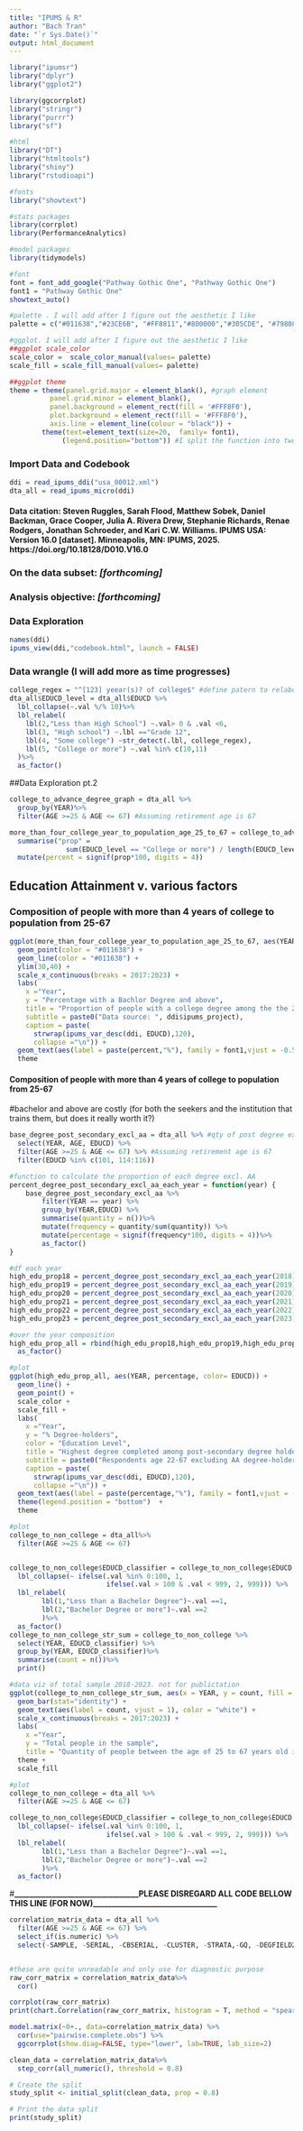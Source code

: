 ```yaml
---
title: "IPUMS & R"
author: "Bach Tran"
date: "`r Sys.Date()`"
output: html_document
---
```


```r
library("ipumsr")
library("dplyr")
library("ggplot2")

library(ggcorrplot)
library("stringr")
library("purrr")
library("sf")

#html
library("DT")
library("htmltools")
library("shiny")
library("rstudioapi")

#fonts
library("showtext")

#stats packages
library(corrplot)
library(PerformanceAnalytics)

#model packages
library(tidymodels)
```

```r
#font
font = font_add_google("Pathway Gothic One", "Pathway Gothic One")
font1 = "Pathway Gothic One"
showtext_auto()

#palette . I will add after I figure out the aesthetic I like
palette = c("#011638","#23CE6B", "#FF8811","#800000","#305CDE", "#798086")

#ggplot. I will add after I figure out the aesthetic I like
##ggplot scale_color
scale_color =  scale_color_manual(values= palette)
scale_fill = scale_fill_manual(values= palette)

##ggplot theme
theme = theme(panel.grid.major = element_blank(), #graph element
          panel.grid.minor = element_blank(),
          panel.background = element_rect(fill = '#FFF8F0'),
          plot.background = element_rect(fill = '#FFF8F0'), 
          axis.line = element_line(colour = "black")) +
        theme(text=element_text(size=20,  family= font1),
             (legend.position="bottom")) #I split the function into two for readability

```

### Import Data and Codebook <br>

```r
ddi = read_ipums_ddi("usa_00012.xml")
dta_all = read_ipums_micro(ddi)
```
#### Data citation: Steven Ruggles, Sarah Flood, Matthew Sobek, Daniel Backman, Grace Cooper, Julia A. Rivera Drew, Stephanie Richards, Renae Rodgers, Jonathan Schroeder, and Kari C.W. Williams. IPUMS USA: Version 16.0 [dataset]. Minneapolis, MN: IPUMS, 2025. https://doi.org/10.18128/D010.V16.0 <br>


### On the data subset: _[forthcoming]_ <br>

### Analysis objective: _[forthcoming]_ <br>

### Data Exploration
```r
names(ddi)
ipums_view(ddi,"codebook.html", launch = FALSE)
```
### Data wrangle (I will add more as time progresses)
```r
college_regex = "^[123] yeear(s)? of college$" #define patern to relabel some college
dta_all$EDUCD_level = dta_all$EDUCD %>%
  lbl_collapse(~.val %/% 10)%>%
  lbl_relabel(
    lbl(2,"Less than High School") ~.val> 0 & .val <6,
    lbl(3, "High school") ~.lbl =="Grade 12",
    lbl(4, "Some college") ~str_detect(.lbl, college_regex),
    lbl(5, "College or more") ~.val %in% c(10,11)
  )%>%
  as_factor()
```


##Data Exploration pt.2 <br>
```r
college_to_advance_degree_graph = dta_all %>%
  group_by(YEAR)%>%
  filter(AGE >=25 & AGE <= 67) #Assuming retirement age is 67 

more_than_four_college_year_to_population_age_25_to_67 = college_to_advance_degree_graph%>% #long name, sorry, but Im open to suggestions for a better naming schemes
  summarise("prop" = 
              sum(EDUCD_level == "College or more") / length(EDUCD_level) ) %>%
  mutate(percent = signif(prop*100, digits = 4))
```

## Education Attainment v. various factors <br>
### Composition of people with more than 4 years of college to population from 25-67 <br>
``` r
ggplot(more_than_four_college_year_to_population_age_25_to_67, aes(YEAR, percent)) +
  geom_point(color = "#011638") +
  geom_line(color = "#011638") +
  ylim(30,40) +
  scale_x_continuous(breaks = 2017:2023) +
  labs(
    x ="Year",
    y = "Percentage with a Bachlor Degree and above",
    title = "Proportion of people with a college degree among the the 25 to 67 years old",
    subtitle = paste0("Data source: ", ddi$ipums_project),
    caption = paste(
      strwrap(ipums_var_desc(ddi, EDUCD),120),
      collapse ="\n")) +
  geom_text(aes(label = paste(percent,"%"), family = font1,vjust = -0.5)) +
  theme
```
#### Composition of people with more than 4 years of college to population from 25-67 <br>
#bachelor and above are costly (for both the seekers and the institution that trains them, but does it really worth it?) <br>
``` r
base_degree_post_secondary_excl_aa = dta_all %>% #qty of post degree excl. AA 
  select(YEAR, AGE, EDUCD) %>%
  filter(AGE >=25 & AGE <= 67) %>% #Assuming retirement age is 67 
  filter(EDUCD %in% c(101, 114:116))

#function to calculate the proportion of each degree excl. AA 
percent_degree_post_secondary_excl_aa_each_year = function(year) {
    base_degree_post_secondary_excl_aa %>%
        filter(YEAR == year) %>%
        group_by(YEAR,EDUCD) %>%
        summarise(quantity = n())%>%
        mutate(frequency = quantity/sum(quantity)) %>%
        mutate(percentage = signif(frequency*100, digits = 4))%>%
        as_factor()
}

#df each year
high_edu_prop18 = percent_degree_post_secondary_excl_aa_each_year(2018)
high_edu_prop19 = percent_degree_post_secondary_excl_aa_each_year(2019)
high_edu_prop20 = percent_degree_post_secondary_excl_aa_each_year(2020)
high_edu_prop21 = percent_degree_post_secondary_excl_aa_each_year(2021)
high_edu_prop22 = percent_degree_post_secondary_excl_aa_each_year(2022)
high_edu_prop23 = percent_degree_post_secondary_excl_aa_each_year(2023)

#over the year composition
high_edu_prop_all = rbind(high_edu_prop18,high_edu_prop19,high_edu_prop20,high_edu_prop21,high_edu_prop22,high_edu_prop23) %>%
  as_factor()
```


``` r
#plot
ggplot(high_edu_prop_all, aes(YEAR, percentage, color= EDUCD)) +
  geom_line() + 
  geom_point() +
  scale_color +
  scale_fill +
  labs(
    x ="Year",
    y = "% Degree-holders",
    color = "Education Level",
    title = "Highest degree completed among post-secondary degree holders",
    subtitle = paste0("Respondents age 22-67 excluding AA degree-holders. Data source: ", ddi$ipums_project),
    caption = paste(
      strwrap(ipums_var_desc(ddi, EDUCD),120),
      collapse ="\n")) +
  geom_text(aes(label = paste(percentage,"%"), family = font1,vjust = -0.5)) +
  theme(legend.position = "bottom")  +
  theme 
```


``` r
#plot
college_to_non_college = dta_all%>%
  filter(AGE >=25 & AGE <= 67)


college_to_non_college$EDUCD_classifier = college_to_non_college$EDUCD %>% #re-factor and re-label EDUCD where 1 = less the Bachelor, 2 = Bachelor & above
  lbl_collapse(~ ifelse(.val %in% 0:100, 1, 
                        ifelse(.val > 100 & .val < 999, 2, 999))) %>%
  lbl_relabel(
        lbl(1,"Less than a Bachelor Degree")~.val ==1,
        lbl(2,"Bachelor Degree or more")~.val ==2
        )%>%
  as_factor()
college_to_non_college_str_sum = college_to_non_college %>%
  select(YEAR, EDUCD_classifier) %>%
  group_by(YEAR, EDUCD_classifier)%>%
  summarise(count = n())%>%
  print()

#data viz of total sample 2018-2023. not for publictation
ggplot(college_to_non_college_str_sum, aes(x = YEAR, y = count, fill = EDUCD_classifier)) +
  geom_bar(stat="identity") + 
  geom_text(aes(label = count, vjust = 1), color = "white") +
  scale_x_continuous(breaks = 2017:2023) +
  labs(
    x ="Year",
    y = "Total people in the sample",
    title = "Quantity of people between the age of 25 to 67 years old in the in sample") +
  theme +
  scale_fill

```

``` r
#plot
college_to_non_college = dta_all %>%
  filter(AGE >=25 & AGE <= 67)

college_to_non_college$EDUCD_classifier = college_to_non_college$EDUCD %>% #re-factor and re-label EDUCD where 1 = less the Bachelor, 2 = Bachelor & above
  lbl_collapse(~ ifelse(.val %in% 0:100, 1, 
                        ifelse(.val > 100 & .val < 999, 2, 999))) %>%
  lbl_relabel(
        lbl(1,"Less than a Bachelor Degree")~.val ==1,
        lbl(2,"Bachelor Degree or more")~.val ==2
        )%>%
  as_factor()

```
#**_________________________________PLEASE DISREGARD ALL CODE BELLOW THIS LINE (FOR NOW)_________________________________** <br>

``` r
correlation_matrix_data = dta_all %>%
  filter(AGE >=25 & AGE <= 67) %>%
  select_if(is.numeric) %>%
  select(-SAMPLE, -SERIAL, -CBSERIAL, -CLUSTER, -STRATA,-GQ, -DEGFIELD2, -OWNERSHPD, -EDUC, - GRADEATT, -DEGFIELD2D, -CLASSWKRD) 


#these are quite unreadable and only use for diagnostic purpose
raw_corr_matrix = correlation_matrix_data%>%
  cor()

corrplot(raw_corr_matrix)
print(chart.Correlation(raw_corr_matrix, histogram = T, method = "spearman")) #assuming on-parametric and does non-linear relationship

model.matrix(~0+., data=correlation_matrix_data) %>% 
  cor(use="pairwise.complete.obs") %>% 
  ggcorrplot(show.diag=FALSE, type="lower", lab=TRUE, lab_size=2)

```

``` r
clean_data = correlation_matrix_data%>%
  step_corr(all_numeric(), threshold = 0.8)

# Create the split
study_split <- initial_split(clean_data, prop = 0.8)

# Print the data split
print(study_split)
```
